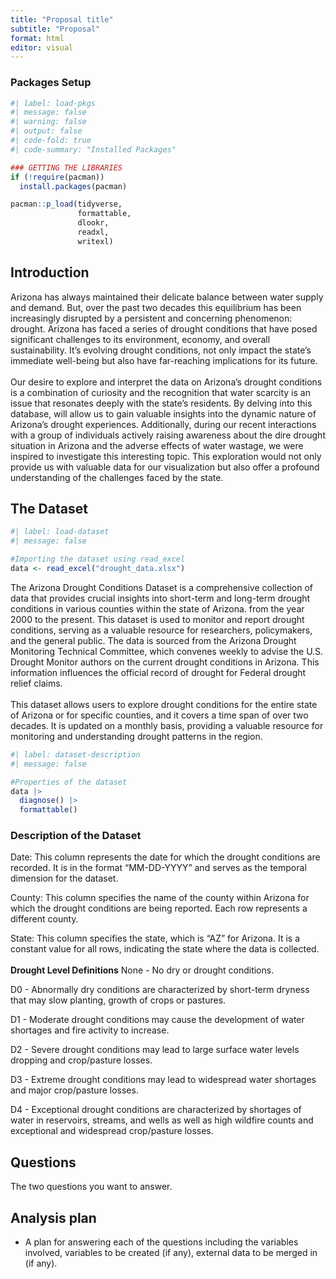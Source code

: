 ```yaml
---
title: "Proposal title"
subtitle: "Proposal"
format: html
editor: visual
---
```


### Packages Setup

```r
#| label: load-pkgs
#| message: false
#| warning: false
#| output: false
#| code-fold: true
#| code-summary: "Installed Packages"

### GETTING THE LIBRARIES
if (!require(pacman))
  install.packages(pacman)

pacman::p_load(tidyverse,
               formattable,
               dlookr,
               readxl,
               writexl)
```

## Introduction

Arizona has always maintained their delicate balance between water supply and demand. But, over the past two decades this equilibrium has been increasingly disrupted by a persistent and concerning phenomenon: drought. Arizona has faced a series of drought conditions that have posed significant challenges to its environment, economy, and overall sustainability. It's evolving drought conditions, not only impact the state's immediate well-being but also have far-reaching implications for its future.\
\
Our desire to explore and interpret the data on Arizona's drought conditions is a combination of curiosity and the recognition that water scarcity is an issue that resonates deeply with the state's residents. By delving into this database, will allow us to gain valuable insights into the dynamic nature of Arizona's drought experiences. Additionally, during our recent interactions with a group of individuals actively raising awareness about the dire drought situation in Arizona and the adverse effects of water wastage, we were inspired to investigate this interesting topic. This exploration would not only provide us with valuable data for our visualization but also offer a profound understanding of the challenges faced by the state.

## The Dataset

```r
#| label: load-dataset
#| message: false

#Importing the dataset using read_excel
data <- read_excel("drought_data.xlsx")

```

The Arizona Drought Conditions Dataset is a comprehensive collection of data that provides crucial insights into short-term and long-term drought conditions in various counties within the state of Arizona. from the year 2000 to the present. This dataset is used to monitor and report drought conditions, serving as a valuable resource for researchers, policymakers, and the general public. The data is sourced from the Arizona Drought Monitoring Technical Committee, which convenes weekly to advise the U.S. Drought Monitor authors on the current drought conditions in Arizona. This information influences the official record of drought for Federal drought relief claims.\
\
This dataset allows users to explore drought conditions for the entire state of Arizona or for specific counties, and it covers a time span of over two decades. It is updated on a monthly basis, providing a valuable resource for monitoring and understanding drought patterns in the region.

```r
#| label: dataset-description
#| message: false

#Properties of the dataset 
data |>
  diagnose() |>
  formattable()
```

### Description of the Dataset

Date: This column represents the date for which the drought conditions are recorded. It is in the format "MM-DD-YYYY" and serves as the temporal dimension for the dataset.

County: This column specifies the name of the county within Arizona for which the drought conditions are being reported. Each row represents a different county.

State: This column specifies the state, which is "AZ" for Arizona. It is a constant value for all rows, indicating the state where the data is collected.\
\
**Drought Level Definitions** None - No dry or drought conditions.

D0 - Abnormally dry conditions are characterized by short-term dryness that may slow planting, growth of crops or pastures.

D1 - Moderate drought conditions may cause the development of water shortages and fire activity to increase.

D2 - Severe drought conditions may lead to large surface water levels dropping and crop/pasture losses.

D3 - Extreme drought conditions may lead to widespread water shortages and major crop/pasture losses.

D4 - Exceptional drought conditions are characterized by shortages of water in reservoirs, streams, and wells as well as high wildfire counts and exceptional and widespread crop/pasture losses.

## Questions

The two questions you want to answer.

## Analysis plan

-   A plan for answering each of the questions including the variables involved, variables to be created (if any), external data to be merged in (if any).
